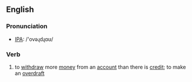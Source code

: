==English==
=== Pronunciation ===
*[[w:IPA|IPA]]: /'ovəɻdɻɑʊ/

=== Verb ===
{{irregverb|'''to overdraw'''|'''[[overdraws]]'''|'''[[overdrew]]'''|'''[[overdrawn]]'''|'''[[overdrawing]]'''}}

# to [[withdraw]] more [[money]] from an [[account]] than there is [[credit]]; to make an [[overdraft]]